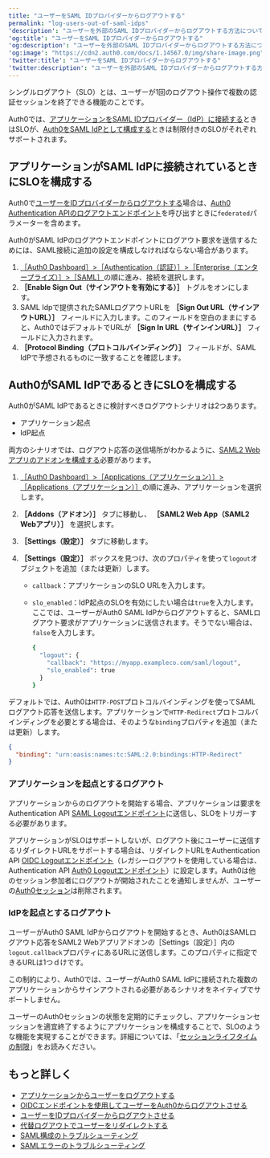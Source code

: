 ```yaml
---
title: "ユーザーをSAML IDプロバイダーからログアウトする"
permalink: "log-users-out-of-saml-idps"
'description': "ユーザーを外部のSAML IDプロバイダーからログアウトする方法について説明します。"
'og:title': "ユーザーをSAML IDプロバイダーからログアウトする"
'og:description': "ユーザーを外部のSAML IDプロバイダーからログアウトする方法について説明します。"
'og:image': "https://cdn2.auth0.com/docs/1.14567.0/img/share-image.png"
'twitter:title': "ユーザーをSAML IDプロバイダーからログアウトする"
'twitter:description': "ユーザーを外部のSAML IDプロバイダーからログアウトする方法について説明します。"
---
```


シングルログアウト（SLO）とは、ユーザーが1回のログアウト操作で複数の認証セッションを終了できる機能のことです。

Auth0では、[アプリケーションをSAML IDプロバイダー（IdP）に接続する](/docs/ja-jp/authenticate/identity-providers/enterprise-identity-providers/saml)ときはSLOが、[Auth0をSAML IdPとして構成する](/docs/ja-jp/authenticate/single-sign-on/outbound-single-sign-on/configure-auth0-saml-identity-provider)ときは制限付きのSLOがそれぞれサポートされます。

## アプリケーションがSAML IdPに接続されているときにSLOを構成する

Auth0で[ユーザーをIDプロバイダーからログアウトする](/docs/ja-jp/authenticate/login/logout/log-users-out-of-idps)場合は、[Auth0 Authentication APIのログアウトエンドポイント](https://auth0.com/docs/api/authentication#logout)を呼び出すときに`federated`パラメーターを含めます。

Auth0が<Tooltip data-tooltip-id="react-containers-DefinitionTooltip-1" href="/docs/ja-jp/glossary?term=security-assertion-markup-language" tip="Security Assertion Markup Language（SAML）: パスワードなしに二者間で認証情報を交換できる標準化プロトコル。" cta="用語集の表示">SAML</Tooltip> <Tooltip data-tooltip-id="react-containers-DefinitionTooltip-2" href="/docs/ja-jp/glossary?term=idp" tip="IDプロバイダー（IdP）: デジタルIDを保存および管理するサービス。" cta="用語集の表示">IdP</Tooltip>のログアウトエンドポイントにログアウト要求を送信するためには、SAML接続に追加の設定を構成しなければならない場合があります。

1. [［Auth0 Dashboard］>［Authentication（認証）］>［Enterprise（エンタープライズ）］>［SAML］](https://manage.auth0.com/#/connections/enterprise/samlp)の順に進み、接続を選択します。
2. **［Enable Sign Out（サインアウトを有効にする）］** トグルをオンにします。
3. SAML Idpで提供されたSAMLログアウトURLを **［Sign Out URL（サインアウトURL）］** フィールドに入力します。このフィールドを空白のままにすると、Auth0ではデフォルトでURLが **［Sign In URL（サインインURL）］** フィールドに入力されます。
4. **［Protocol Binding（プロトコルバインディング）］** フィールドが、SAML IdPで予想されるものに一致することを確認します。

## Auth0がSAML IdPであるときにSLOを構成する

Auth0がSAML IdPであるときに検討すべきログアウトシナリオは2つあります。

* アプリケーション起点
* IdP起点

両方のシナリオでは、ログアウト応答の送信場所がわかるように、[SAML2 Webアプリのアドオンを構成する](/docs/ja-jp/authenticate/protocols/saml/saml-sso-integrations/enable-saml2-web-app-addon)必要があります。

1. [［Auth0 Dashboard］>［Applications（アプリケーション）］>［Applications（アプリケーション）］](https://manage.auth0.com/#/applications)の順に進み、アプリケーションを選択します。
2. **［Addons（アドオン）］** タブに移動し、 **［SAML2 Web App（SAML2 Webアプリ）］** を選択します。
3. **［Settings（設定）］** タブに移動します。
4. **［Settings（設定）］** ボックスを見つけ、次のプロパティを使って`logout`オブジェクトを追加（または更新）します。

   * `callback`：アプリケーションのSLO URLを入力します。
   * `slo_enabled`：IdP起点のSLOを有効にしたい場合は`true`を入力します。ここでは、ユーザーがAuth0 SAML IdPからログアウトすると、SAMLログアウト要求がアプリケーションに送信されます。そうでない場合は、`false`を入力します。

     ```bash cURL lines
     {
       "logout": {
         "callback": "https://myapp.exampleco.com/saml/logout",
         "slo_enabled": true
       }
     }
     ```

     

     

デフォルトでは、Auth0は`HTTP-POST`プロトコルバインディングを使ってSAMLログアウト応答を送信します。アプリケーションで`HTTP-Redirect`プロトコルバインディングを必要とする場合は、そのような`binding`プロパティを追加（または更新）します。

```json JSON lines
{
  "binding": "urn:oasis:names:tc:SAML:2.0:bindings:HTTP-Redirect"
}
```

### アプリケーションを起点とするログアウト

アプリケーションからのログアウトを開始する場合、アプリケーションは要求をAuthentication API [SAML Logoutエンドポイント](https://auth0.com/docs/api/authentication#saml-logout)に送信し、SLOをトリガーする必要があります。

アプリケーションがSLOはサポートしないが、ログアウト後にユーザーに送信するリダイレクトURLをサポートする場合は、リダイレクトURLをAuthentication API [OIDC Logoutエンドポイント](https://auth0.com/docs/api/authentication#oidc-logout)（レガシーログアウトを使用している場合は、Authentication API [Auth0 Logoutエンドポイント](https://auth0.com/docs/api/authentication#auth0-logout)）に設定します。Auth0は他のセッション参加者にログアウトが開始されたことを通知しませんが、ユーザーの[Auth0セッション](/docs/ja-jp/manage-users/sessions/session-layers)は削除されます。

### IdPを起点とするログアウト

ユーザーがAuth0 SAML IdPからログアウトを開始するとき、Auth0はSAMLログアウト応答をSAML2 Webアプリアドオンの［Settings（設定）］内の`logout.callback`プロパティにあるURLに送信します。このプロパティに指定できるURLは1つｄけです。

この制約により、Auth0では、ユーザーがAuth0 SAML IdPに接続された複数のアプリケーションからサインアウトされる必要があるシナリオをネイティブでサポートしません。

ユーザーのAuth0セッションの状態を定期的にチェックし、アプリケーションセッションを適宜終了するようにアプリケーションを構成することで、SLOのような機能を実現することができます。詳細については、「[セッションライフタイムの制限](/docs/ja-jp/manage-users/sessions/session-lifetime-limits)」をお読みください。

## もっと詳しく

* [アプリケーションからユーザーをログアウトする](/docs/ja-jp/authenticate/login/logout/log-users-out-of-applications)
* [OIDCエンドポイントを使用してユーザーをAuth0からログアウトさせる](/docs/ja-jp/authenticate/login/logout/log-users-out-of-auth0)
* [ユーザーをIDプロバイダーからログアウトさせる](/docs/ja-jp/authenticate/login/logout/log-users-out-of-idps)
* [代替ログアウトでユーザーをリダイレクトする](/docs/ja-jp/authenticate/login/logout/redirect-users-after-logout)
* [SAML構成のトラブルシューティング](/docs/ja-jp/troubleshoot/authentication-issues/troubleshoot-saml-configurations)
* [SAMLエラーのトラブルシューティング](/docs/ja-jp/troubleshoot/authentication-issues/saml-errors)